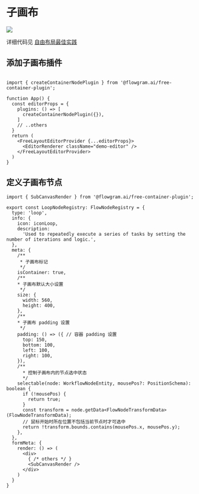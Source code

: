 # 子画布

<img loading="lazy" className="invert-img" src="/free-layout/loop2.png"/>

详细代码见 [自由布局最佳实践](/examples/free-layout/free-feature-overview.html)

## 添加子画布插件

```tsx pure

import { createContainerNodePlugin } from '@flowgram.ai/free-container-plugin';

function App() {
  const editorProps = {
    plugins: () => [
      createContainerNodePlugin({}),
    ]
    // ..others
  }
  return (
    <FreeLayoutEditorProvider {...editorProps}>
      <EditorRenderer className="demo-editor" />
    </FreeLayoutEditorProvider>
  )
}
```

## 定义子画布节点

```tsx pure
import { SubCanvasRender } from '@flowgram.ai/free-container-plugin';

export const LoopNodeRegistry: FlowNodeRegistry = {
  type: 'loop',
  info: {
    icon: iconLoop,
    description:
      'Used to repeatedly execute a series of tasks by setting the number of iterations and logic.',
  },
  meta: {
    /**
     * 子画布标记
     */
    isContainer: true,
    /**
    * 子画布默认大小设置
     */
    size: {
      width: 560,
      height: 400,
    },
    /**
    * 子画布 padding 设置
     */
    padding: () => ({ // 容器 padding 设置
      top: 150,
      bottom: 100,
      left: 100,
      right: 100,
    }),
    /**
      * 控制子画布内的节点选中状态
      */
    selectable(node: WorkflowNodeEntity, mousePos?: PositionSchema): boolean {
      if (!mousePos) {
        return true;
      }
      const transform = node.getData<FlowNodeTransformData>(FlowNodeTransformData);
      // 鼠标开始时所在位置不包括当前节点时才可选中
      return !transform.bounds.contains(mousePos.x, mousePos.y);
    },
  },
  formMeta: {
    render: () => (
      <div>
        { /* others */ }
        <SubCanvasRender />
      </div>
    )
  }
}
```
